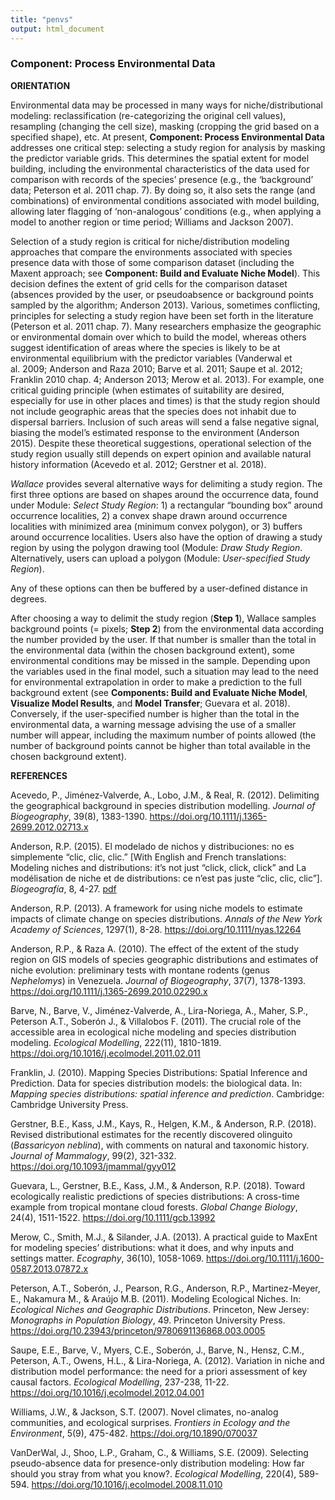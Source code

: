```yaml
---
title: "penvs"
output: html_document
---
```


### **Component: Process Environmental Data**

**ORIENTATION**

Environmental data may be processed in many ways for niche/distributional modeling: reclassification (re-categorizing the original cell values), resampling (changing the cell size), masking (cropping the grid based on a specified shape), etc. At present, **Component: Process Environmental Data** addresses one critical step: selecting a study region for analysis by masking the predictor variable grids. This determines the spatial extent for model building, including the environmental characteristics of the data used for comparison with records of the species' presence (e.g., the 'background' data; Peterson et al. 2011 chap. 7). By doing so, it also sets the range (and combinations) of environmental conditions associated with model building, allowing later flagging of 'non-analogous' conditions (e.g., when applying a model to another region or time period; Williams and Jackson 2007).  

Selection of a study region is critical for niche/distribution modeling approaches that compare the environments associated with species presence data with those of some comparison dataset (including the Maxent approach; see **Component: Build and Evaluate Niche Model**). This decision defines the extent of grid cells for the comparison dataset (absences provided by the user, or pseudoabsence or background points sampled by the algorithm; Anderson 2013). Various, sometimes conflicting, principles for selecting a study region have been set forth in the literature (Peterson et al. 2011 chap. 7). Many researchers emphasize the geographic or environmental domain over which to build the model, whereas others suggest identification of areas where the species is likely to be at environmental equilibrium with the predictor variables (Vanderwal et al. 2009; Anderson and Raza 2010; Barve et al. 2011; Saupe et al. 2012; Franklin 2010 chap. 4; Anderson 2013; Merow et al. 2013). For example, one critical guiding principle (when estimates of suitability are desired, especially for use in other places and times) is that the study region should not include geographic areas that the species does not inhabit due to dispersal barriers. Inclusion of such areas will send a false negative signal, biasing the model's estimated response to the environment (Anderson 2015). Despite these theoretical suggestions, operational selection of the study region usually still depends on expert opinion and available natural history information (Acevedo et al. 2012; Gerstner et al. 2018).  

*Wallace* provides several alternative ways for delimiting a study region. The first three options are based on shapes around the occurrence data, found under Module: *Select Study Region*: 1) a rectangular “bounding box” around occurrence localities, 2) a convex shape drawn around occurrence localities with minimized area (minimum convex polygon), or 3) buffers around occurrence localities. Users also have the option of drawing a study region by using the polygon drawing tool (Module: *Draw Study Region*. Alternatively, users can upload a polygon (Module: *User-specified Study Region*).  

Any of these options can then be buffered by a user-defined distance in degrees.  

After choosing a way to delimit the study region (**Step 1**), Wallace samples background points (= pixels; **Step 2**) from the environmental data according the number provided by the user. If that number is smaller than the total in the environmental data (within the chosen background extent), some environmental conditions may be missed in the sample. Depending upon the variables used in the final model, such a situation may lead to the need for environmental extrapolation in order to make a prediction to the full background extent (see **Components: Build and Evaluate Niche Model**, **Visualize Model Results**, and **Model Transfer**; Guevara et al. 2018). Conversely, if the user-specified number is higher than the total in the environmental data, a warning message advising the use of a smaller number will appear, including the maximum number of points allowed (the number of background points cannot be higher than total available in the chosen background extent).

**REFERENCES**

Acevedo, P., Jiménez‐Valverde, A., Lobo, J.M., & Real, R. (2012). Delimiting the geographical background in species distribution modelling. *Journal of Biogeography*, 39(8), 1383-1390. <a href="https://doi.org/10.1111/j.1365-2699.2012.02713.x" target="_blank">https://doi.org/10.1111/j.1365-2699.2012.02713.x</a>
 
Anderson, R.P. (2015). El modelado de nichos y distribuciones: no es simplemente "clic, clic, clic." [With English and French translations: Modeling niches and distributions: it's not just "click, click, click" and La modélisation de niche et de distributions: ce n'est pas juste "clic, clic, clic"]. *Biogeografía*, 8, 4-27. <a href="https://2278aec0-37af-4634-a250-8bb191f1aab7.filesusr.com/ugd/e41566_e8acb6f9c20c44fa9cd729161582857d.pdf" target="_blank">pdf</a>
 
Anderson, R.P. (2013). A framework for using niche models to estimate impacts of climate change on species distributions. *Annals of the New York Academy of Sciences*, 1297(1), 8-28. <a href="https://doi.org/10.1111/nyas.12264" target="_blank">https://doi.org/10.1111/nyas.12264</a>
 
Anderson, R.P., & Raza A. (2010). The effect of the extent of the study region on GIS models of species geographic distributions and estimates of niche evolution: preliminary tests with montane rodents (genus *Nephelomys*) in Venezuela. *Journal of Biogeography*, 37(7), 1378-1393. <a href="https://doi.org/10.1111/j.1365-2699.2010.02290.x" target="_blank">https://doi.org/10.1111/j.1365-2699.2010.02290.x</a>
 
Barve, N., Barve, V., Jiménez-Valverde, A., Lira-Noriega, A., Maher, S.P., Peterson A.T., Soberón J., & Villalobos F. (2011). The crucial role of the accessible area in ecological niche modeling and species distribution modeling. *Ecological Modelling*, 222(11), 1810-1819. <a href="https://doi.org/10.1016/j.ecolmodel.2011.02.011" target="_blank">https://doi.org/10.1016/j.ecolmodel.2011.02.011</a>
 
Franklin, J. (2010). Mapping Species Distributions: Spatial Inference and Prediction. Data for species distribution models: the biological data. In: *Mapping species distributions: spatial inference and prediction*. Cambridge: Cambridge University Press. <a href=" " target="_blank"></a>
 
Gerstner, B.E., Kass, J.M., Kays, R., Helgen, K.M., & Anderson, R.P. (2018). Revised distributional estimates for the recently discovered olinguito (*Bassaricyon neblina*), with comments on natural and taxonomic history. *Journal of Mammalogy*, 99(2), 321-332. <a href="https://doi.org/10.1093/jmammal/gyy012" target="_blank">https://doi.org/10.1093/jmammal/gyy012</a>
 
Guevara, L., Gerstner, B.E., Kass, J.M., & Anderson, R.P. (2018). Toward ecologically realistic predictions of species distributions: A cross-time example from tropical montane cloud forests. *Global Change Biology*, 24(4), 1511-1522. <a href="https://doi.org/10.1111/gcb.13992" target="_blank">https://doi.org/10.1111/gcb.13992</a>
 
Merow, C., Smith, M.J., & Silander, J.A. (2013). A practical guide to MaxEnt for modeling species' distributions: what it does, and why inputs and settings matter. *Ecography*, 36(10), 1058-1069. <a href="https://doi.org/10.1111/j.1600-0587.2013.07872.x" target="_blank">https://doi.org/10.1111/j.1600-0587.2013.07872.x</a>
 
Peterson, A.T., Soberón, J., Pearson, R.G., Anderson, R.P., Martinez-Meyer, E., Nakamura M., & Araújo M.B. (2011). Modeling Ecological Niches. In: *Ecological Niches and Geographic Distributions*. Princeton, New Jersey: *Monographs in Population Biology*, 49. Princeton University Press. <a href="https://doi.org/10.23943/princeton/9780691136868.003.0005" target="_blank">https://doi.org/10.23943/princeton/9780691136868.003.0005</a> 
 
Saupe, E.E., Barve, V., Myers, C.E., Soberón, J., Barve, N., Hensz, C.M., Peterson, A.T., Owens, H.L., & Lira-Noriega, A. (2012). Variation in niche and distribution model performance: the need for a priori assessment of key causal factors. *Ecological Modelling*, 237-238, 11-22. <a href="https://doi.org/10.1016/j.ecolmodel.2012.04.001" target="_blank">https://doi.org/10.1016/j.ecolmodel.2012.04.001</a>
 
Williams, J.W., & Jackson, S.T. (2007). Novel climates, no-analog communities, and ecological surprises. *Frontiers in Ecology and the Environment*, 5(9), 475-482. <a href="https://doi.org/10.1890/070037" target="_blank">https://doi.org/10.1890/070037</a>
 
VanDerWal, J., Shoo, L.P., Graham, C., & Williams, S.E. (2009). Selecting pseudo-absence data for presence-only distribution modeling: How far should you stray from what you know?. *Ecological Modelling*, 220(4), 589-594. <a href="https://doi.org/10.1016/j.ecolmodel.2008.11.010" target="_blank">https://doi.org/10.1016/j.ecolmodel.2008.11.010</a>
